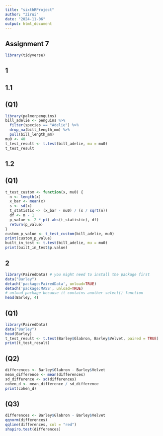 ```yaml
---
title: "sixthRProject"
author: "Zirui"
date: "2024-11-06"
output: html_document
---
```

## Assignment 7
```r
library(tidyverse)
```
## 1
## 1.1
## (Q1)
```r
library(palmerpenguins)
bill_adelie <- penguins %>%
  filter(species == "Adelie") %>%
  drop_na(bill_length_mm) %>%
  pull(bill_length_mm)
mu0 <- 40
t_test_result <- t.test(bill_adelie, mu = mu0)
t_test_result
```
## 1.2
## (Q1)
```r
t_test_custom <- function(x, mu0) {
  n <- length(x)
  x_bar <- mean(x)
  s <- sd(x)
  t_statistic <- (x_bar - mu0) / (s / sqrt(n))
  df <- n - 1
  p_value <- 2 * pt(-abs(t_statistic), df)
  return(p_value)
}
custom_p_value <- t_test_custom(bill_adelie, mu0)
print(custom_p_value)
built_in_test <- t.test(bill_adelie, mu = mu0)
print(built_in_test$p.value)
```
## 2
```r
library(PairedData) # you might need to install the package first 
data("Barley")
detach('package:PairedData', unload=TRUE) 
detach('package:MASS', unload=TRUE) 
# unload package because it contains another select() function
head(Barley, 4)
```
## (Q1)
```r
library(PairedData)
data("Barley")
head(Barley)
t_test_result <- t.test(Barley$Glabron, Barley$Velvet, paired = TRUE)
print(t_test_result)
```
## (Q2)
```r
differences <- Barley$Glabron - Barley$Velvet
mean_difference <- mean(differences)
sd_difference <- sd(differences)
cohen_d <- mean_difference / sd_difference
print(cohen_d)
```
## (Q3)
```r
differences <- Barley$Glabron - Barley$Velvet
qqnorm(differences)
qqline(differences, col = "red")
shapiro.test(differences)
```